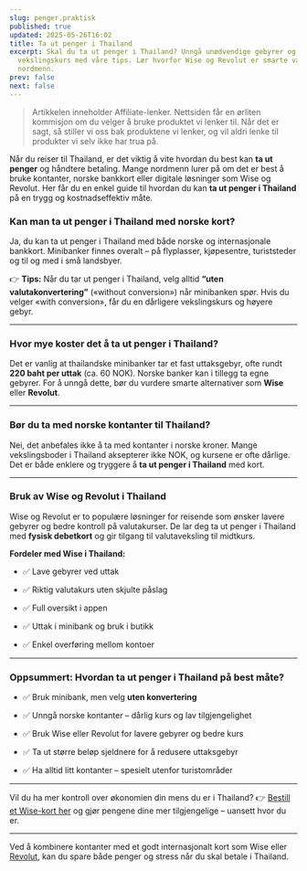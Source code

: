 ```yaml
---
slug: penger.praktisk
published: true
updated: 2025-05-26T16:02
title: Ta ut penger i Thailand
excerpt: Skal du ta ut penger i Thailand? Unngå unødvendige gebyrer og få bedre
  vekslingskurs med våre tips. Lær hvorfor Wise og Revolut er smarte valg for
  nordmenn.
prev: false
next: false
---
```

> Artikkelen inneholder Affiliate-lenker. Nettsiden får en ørliten kommisjon om du velger å bruke produktet vi lenker til. Når det er sagt, så stiller vi oss bak produktene vi lenker, og vil aldri lenke til produkter vi selv ikke har trua på.

Når du reiser til Thailand, er det viktig å vite hvordan du best kan **ta ut penger** og håndtere betaling. Mange nordmenn lurer på om det er best å bruke kontanter, norske bankkort eller digitale løsninger som Wise og Revolut. Her får du en enkel guide til hvordan du kan **ta ut penger i Thailand** på en trygg og kostnadseffektiv måte.

### Kan man ta ut penger i Thailand med norske kort?

Ja, du kan ta ut penger i Thailand med både norske og internasjonale bankkort. Minibanker finnes overalt – på flyplasser, kjøpesentre, turiststeder og til og med i små landsbyer.

👉 **Tips:** Når du tar ut penger i Thailand, velg alltid **“uten valutakonvertering”** («without conversion») når minibanken spør. Hvis du velger «with conversion», får du en dårligere vekslingskurs og høyere gebyr.

* * *

### Hvor mye koster det å ta ut penger i Thailand?

Det er vanlig at thailandske minibanker tar et fast uttaksgebyr, ofte rundt **220 baht per uttak** (ca. 60 NOK). Norske banker kan i tillegg ta egne gebyrer. For å unngå dette, bør du vurdere smarte alternativer som **Wise** eller **Revolut**.

* * *

### Bør du ta med norske kontanter til Thailand?

Nei, det anbefales ikke å ta med kontanter i norske kroner. Mange vekslingsboder i Thailand aksepterer ikke NOK, og kursene er ofte dårlige. Det er både enklere og tryggere å **ta ut penger i Thailand** med kort.

* * *

### Bruk av Wise og Revolut i Thailand

Wise og Revolut er to populære løsninger for reisende som ønsker lavere gebyrer og bedre kontroll på valutakurser. De lar deg ta ut penger i Thailand med **fysisk debetkort** og gir tilgang til valutaveksling til midtkurs.

**Fordeler med Wise i Thailand:**

*   ✅ Lave gebyrer ved uttak
    
*   ✅ Riktig valutakurs uten skjulte påslag
    
*   ✅ Full oversikt i appen
    
*   ✅ Uttak i minibank og bruk i butikk
    
*   ✅ Enkel overføring mellom kontoer
    

* * *

### Oppsummert: Hvordan ta ut penger i Thailand på best måte?

*   ✅ Bruk minibank, men velg **uten konvertering**
    
*   ✅ Unngå norske kontanter – dårlig kurs og lav tilgjengelighet
    
*   ✅ Bruk Wise eller Revolut for lavere gebyrer og bedre kurs
    
*   ✅ Ta ut større beløp sjeldnere for å redusere uttaksgebyr
    
*   ✅ Ha alltid litt kontanter – spesielt utenfor turistområder
    

* * *

Vil du ha mer kontroll over økonomien din mens du er i Thailand? 👉 [Bestill et Wise-kort her](https://go.norskithailand.info/wise) og gjør pengene dine mer tilgjengelige – uansett hvor du er.

* * *

Ved å kombinere kontanter med et godt internasjonalt kort som Wise eller [Revolut](https://www.revolut.com/), kan du spare både penger og stress når du skal betale i Thailand.
